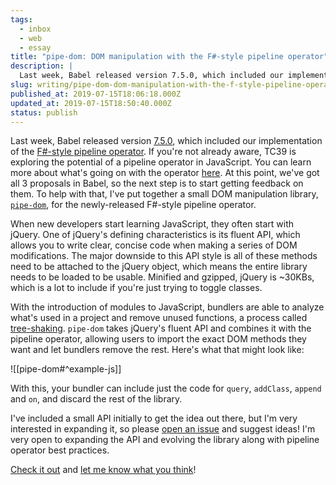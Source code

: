 ```yaml
---
tags:
  - inbox
  - web
  - essay
title: "pipe-dom: DOM manipulation with the F#-style pipeline operator"
description: |
  Last week, Babel released version 7.5.0, which included our implementation of the F#-style pipeline operator. If you’re not already aware, TC39 is exploring the potential of a pipeline operator in JavaScript. You can learn more about what’s going on with the operator here. At this point, we’ve got all 3 proposals in Babel, so the \[…]
slug: writing/pipe-dom-dom-manipulation-with-the-f-style-pipeline-operator
published_at: 2019-07-15T18:06:18.000Z
updated_at: 2019-07-15T18:50:40.000Z
status: publish
---
```

Last week, Babel released version [7.5.0](https://babeljs.io/blog/2019/07/03/7.5.0), which included our implementation of the [F#-style pipeline operator](https://github.com/valtech-nyc/proposal-fsharp-pipelines). If you're not already aware, TC39 is exploring the potential of a pipeline operator in JavaScript. You can learn more about what's going on with the operator [here](https://babeljs.io/blog/2018/07/19/whats-happening-with-the-pipeline-proposal). At this point, we've got all 3 proposals in Babel, so the next step is to start getting feedback on them. To help with that, I've put together a small DOM manipulation library, [`pipe-dom`](https://github.com/mAAdhaTTah/pipe-dom), for the newly-released F#-style pipeline operator.

When new developers start learning JavaScript, they often start with jQuery. One of jQuery's defining characteristics is its fluent API, which allows you to write clear, concise code when making a series of DOM modifications. The major downside to this API style is all of these methods need to be attached to the jQuery object, which means the entire library needs to be loaded to be usable. Minified and gzipped, jQuery is \~30KBs, which is a lot to include if you're just trying to toggle classes.

With the introduction of modules to JavaScript, bundlers are able to analyze what's used in a project and remove unused functions, a process called [tree-shaking](https://webpack.js.org/guides/tree-shaking/). `pipe-dom` takes jQuery's fluent API and combines it with the pipeline operator, allowing users to import the exact DOM methods they want and let bundlers remove the rest. Here's what that might look like:

!\[\[pipe-dom#^example-js]]

With this, your bundler can include just the code for `query`, `addClass`, `append` and `on`, and discard the rest of the library.

I've included a small API initially to get the idea out there, but I'm very interested in expanding it, so please [open an issue](https://github.com/mAAdhaTTah/pipe-dom/issues/new) and suggest ideas! I'm very open to expanding the API and evolving the library along with pipeline operator best practices.

[Check it out](https://github.com/mAAdhaTTah/pipe-dom) and [let me know what you think](https://twitter.com/JamesDiGioia)!

